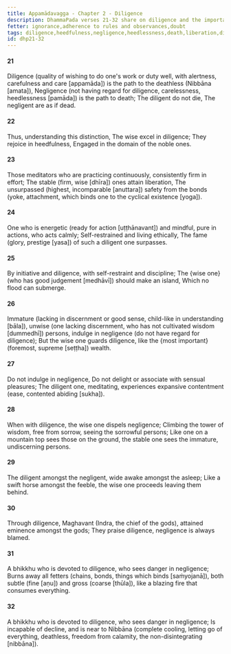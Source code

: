 ```yaml
---
title: Appamādavagga - Chapter 2 - Diligence
description: DhammaPada verses 21-32 share on diligence and the importance of being diligent and wise. The wise one is encouraged to guard against negligence and to cultivate diligence as a path to liberation.
fetter: ignorance,adherence to rules and observances,doubt
tags: diligence,heedfulness,negligence,heedlessness,death,liberation,diligence,wisdom,nibbāna,meditation
id: dhp21-32
---
```


#### 21

Diligence (quality of wishing to do one's work or duty well, with alertness, carefulness and care [appamāda]) is the path to the deathless (Nibbāna [amata]),
Negligence (not having regard for diligence, carelessness, heedlessness [pamāda]) is the path to death;
The diligent do not die,
The negligent are as if dead.

#### 22

Thus, understanding this distinction,
The wise excel in diligence;
They rejoice in heedfulness,
Engaged in the domain of the noble ones.

#### 23

Those meditators who are practicing continuously,
consistently firm in effort;
The stable (firm, wise [dhīra]) ones attain liberation,
The unsurpassed (highest, incomparable [anuttara]) safety from the bonds (yoke, attachment, which binds one to the cyclical existence [yoga]).

#### 24

One who is energetic (ready for action [uṭṭhānavant]) and mindful,
pure in actions, who acts calmly;
Self-restrained and living ethically,
The fame (glory, prestige [yasa]) of such a diligent one surpasses.

#### 25

By initiative and diligence,
with self-restraint and discipline;
The \{wise one} (who has good judgement [medhāvī]) should make an island,
Which no flood can submerge.

#### 26

Immature (lacking in discernment or good sense, child-like in understanding [bāla]), unwise (one lacking discernment, who has not cultivated wisdom [dummedhī]) persons,
indulge in negligence (do not have regard for diligence);
But the wise one guards diligence,
like the \{most important} (foremost, supreme [seṭṭha]) wealth.

#### 27

Do not indulge in negligence,
Do not delight or associate with sensual pleasures;
The diligent one, meditating,
experiences expansive contentment (ease, contented abiding [sukha]).

#### 28

When with diligence,
the wise one dispels negligence;
Climbing the tower of wisdom,
free from sorrow, seeing the sorrowful persons;
Like one on a mountain top sees those on the ground,
the stable one sees the immature, undiscerning persons.

#### 29

The diligent amongst the negligent,
wide awake amongst the asleep;
Like a swift horse amongst the feeble,
the wise one proceeds leaving them behind.

#### 30

Through diligence, Maghavant (Indra, the chief of the gods),
attained eminence amongst the gods;
They praise diligence,
negligence is always blamed.

#### 31

A bhikkhu who is devoted to diligence,
who sees danger in negligence;
Burns away all fetters (chains, bonds, things which binds [saṁyojanā]), both subtle (fine [aṇu]) and gross (coarse [thūla]),
like a blazing fire that consumes everything.

#### 32

A bhikkhu who is devoted to diligence,
who sees danger in negligence;
Is incapable of decline,
and is near to Nibbāna (complete cooling, letting go of everything, deathless, freedom from calamity, the non-disintegrating [nibbāna]).